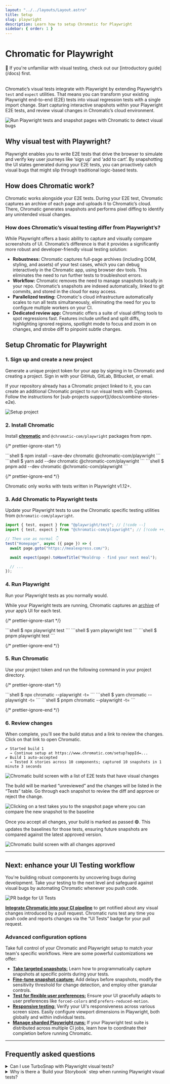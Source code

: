 ```yaml
---
layout: "../../layouts/Layout.astro"
title: Setup
slug: playwright
description: Learn how to setup Chromatic for Playwright
sidebar: { order: 1 }
---
```



# Chromatic for Playwright

<div class="aside" style="margin-bottom: 2rem;">
  👀 If you're unfamiliar with visual testing, check out our [introductory
  guide](/docs) first.
</div>

Chromatic’s visual tests integrate with Playwright by extending Playwright’s `test` and `expect` utilities. That means you can transform your existing Playwright end-to-end (E2E) tests into visual regression tests with a single import change. Start capturing interactive snapshots within your Playwright E2E tests, and review visual changes in Chromatic’s cloud environment.

![Run Playwright tests and snapshot pages with Chromatic to detect visual bugs](../../images/workflow-playwright-visual-test.png)

## Why visual test with Playwright?

Playwright enables you to write E2E tests that drive the browser to simulate and verify key user journeys like ‘sign up’ and ‘add to cart’. By snapshotting the UI states generated during your E2E tests, you can proactively catch visual bugs that might slip through traditional logic-based tests.

## How does Chromatic work?

Chromatic works alongside your E2E tests. During your E2E test, Chromatic captures an archive of each page and uploads it to Chromatic’s cloud. There, Chromatic generates snapshots and performs pixel diffing to identify any unintended visual changes.

### How does Chromatic’s visual testing differ from Playwright’s?

While Playwright offers a basic ability to capture and visually compare screenshots of UI. Chromatic’s difference is that it provides a significantly more robust and developer-friendly visual testing solution:

- **Robustness:** Chromatic captures full-page archives (including DOM, styling, and assets) of your test cases, which you can debug interactively in the Chromatic app, using browser dev tools. This eliminates the need to run further tests to troubleshoot errors.
- **Workflow:** Chromatic removes the need to manage snapshots locally in your repo. Chromatic’s snapshots are indexed automatically, linked to git commits, and stored in the cloud for easy access.
- **Parallelized testing:** Chromatic's cloud infrastructure automatically scales to run all tests simultaneously, eliminating the need for you to configure multiple workers on your CI.
- **Dedicated review app:** Chromatic offers a suite of visual diffing tools to spot regressions fast. Features include unified and split diffs, highlighting ignored regions, spotlight mode to focus and zoom in on changes, and strobe diff to pinpoint subtle changes.

## Setup Chromatic for Playwright

### 1. Sign up and create a new project

Generate a unique project token for your app by signing in to Chromatic and creating a project. Sign in with your GitHub, GitLab, Bitbucket, or email.

<div class="callout">
  If your repository already has a Chromatic project linked to it, you can
  create an additional Chromatic project to run visual tests with Cypress.
  Follow the instructions for [sub-projects support](/docs/combine-stories-e2e).
</div>

<DemoChromaticUnlinked />

![Setup project](../../images/setup-playwright.png)

### 2. Install Chromatic

Install **[chromatic](https://www.npmjs.com/package/chromatic)** and `@chromatic-com/playwright` packages from npm.

{/* prettier-ignore-start */}

<InstallSnippets>
  <Fragment slot="npm">
  ```shell
  $ npm install --save-dev chromatic @chromatic-com/playwright
  ```
  </Fragment>
  <Fragment slot="yarn">
  ```shell
  $ yarn add --dev chromatic @chromatic-com/playwright
  ```
  </Fragment>
  <Fragment slot="pnpm">
  ```shell
  $ pnpm add --dev chromatic @chromatic-com/playwright
  ```
  </Fragment>
</InstallSnippets>

{/* prettier-ignore-end */}

<div class="aside">
  Chromatic only works with tests written in Playwright v1.12+.
</div>

### 3. Add Chromatic to Playwright tests

Update your Playwright tests to use the Chromatic specific testing utilities from `@chromatic-com/playwright`.

```js
import { test, expect } from "@playwright/test"; // [!code --]
import { test, expect } from "@chromatic-com/playwright"; // [!code ++]

// Then use as normal 👇
test("Homepage", async ({ page }) => {
  await page.goto("https://mealexpress.com/");

  await expect(page).toHaveTitle("Mealdrop - find your next meal");

  // ...
});
```

### 4. Run Playwright

Run your Playwright tests as you normally would.

While your Playwright tests are running, Chromatic captures an [archive](/docs/playwright/#what-is-an-archive) of your app’s UI for each test.

{/* prettier-ignore-start */}

<InstallSnippets>
  <Fragment slot="npm">
  ```shell
  $ npx playwright test
  ```
  </Fragment>
  <Fragment slot="yarn">
  ```shell
  $ yarn playwright test
  ```
  </Fragment>
  <Fragment slot="pnpm">
  ```shell
  $ pnpm playwright test
  ```
  </Fragment>
</InstallSnippets>

{/* prettier-ignore-end */}

### 5. Run Chromatic

Use your project token and run the following command in your project directory.

{/* prettier-ignore-start */}

<InstallSnippets>
  <Fragment slot="npm">
  ```shell
  $ npx chromatic --playwright -t=<TOKEN>
  ```
  </Fragment>
  <Fragment slot="yarn">
  ```shell
  $ yarn chromatic --playwright -t=<TOKEN>
  ```
  </Fragment>
  <Fragment slot="pnpm">
  ```shell
  $ pnpm chromatic --playwright -t=<TOKEN>
  ```
  </Fragment>
</InstallSnippets>

{/* prettier-ignore-end */}

<RunE2E type="Playwright" />

### 6. Review changes

When complete, you’ll see the build status and a link to review the changes. Click on that link to open Chromatic.

```shell
✔ Started build 1
  → Continue setup at https://www.chromatic.com/setup?appId=...
✔ Build 1 auto-accepted
  → Tested X stories across 10 components; captured 10 snapshots in 1 minute 3 seconds
```

![Chromatic build screen with a list of E2E tests that have visual changes](../../images/build-test-unreviewed-e2e.png)

The build will be marked “unreviewed” and the changes will be listed in the “Tests” table. Go through each snapshot to review the diff and approve or reject the change.

![Clicking on a test takes you to the snapshot page where you can compare the new snapshot to the baseline](../../images/snapshot-unreviewed-e2e.png)

Once you accept all changes, your build is marked as passed 🟢. This updates the baselines for those tests, ensuring future snapshots are compared against the latest approved version.

![Chromatic build screen with all changes approved](../../images/build-test-reviewed-e2e.png)

---

## Next: enhance your UI Testing workflow

You're building robust components by uncovering bugs during development. Take your testing to the next level and safeguard against visual bugs by automating Chromatic whenever you push code.

![PR badge for UI Tests](../../images/prbadge-test.png)

[**Integrate Chromatic into your CI pipeline**](/docs/ci) to get notified about any visual changes introduced by a pull request. Chromatic runs test any time you push code and reports changes via the “UI Tests” badge for your pull request.

### Advanced configuration options

Take full control of your Chromatic and Playwright setup to match your team's specific workflows. Here are some powerful customizations we offer:

- [**Take targeted snapshots:**](/docs/playwright/targeted-snapshots) Learn how to programmatically capture snapshots at specific points during your tests.
- [**Fine-tune snapshot capture:**](/docs/playwright/configure/#chromatic-options) Add delays before snapshots, modify the sensitivity threshold for change detection, and employ other granular controls.
- [**Test for flexible user preferences:**](/docs/media-features/#media-features) Ensure your UI gracefully adapts to user preferences like `forced-colors` and `prefers-reduced-motion`.
- [**Responsive testing:**](/docs/playwright/configure/#viewports) Verify your UI's responsiveness across various screen sizes. Easily configure viewport dimensions in Playwright, both globally and within individual tests.
- [**Manage sharded Playwright runs:**](/docs/playwright/sharding) If your Playwright test suite is distributed across multiple CI jobs, learn how to coordinate their completion before running Chromatic.

---

## Frequently asked questions

<TroubleshootingSetup />

<details>
<summary id="turbosnap-support">Can I use TurboSnap with Playwright visual tests?</summary>

No. Playwright is a "black box" tool that tests your fully built app UI in a browser. TurboSnap is incompatible with this testing methodology because it requires tracking code changes and git history to identify the UI that's likely to change. We would love to integrate TurboSnap and Playwright but it isn't technically feasible right now.

</details>

<details>
<summary id="storybook-step">Why is there a `Build your Storybook` step when running Playwright visual tests?</summary>

Chromatic creates and runs a Storybook archive based on your Playwright project, so the build Storybook step is required. Chromatic doesn't run Playwright directly.

</details>

